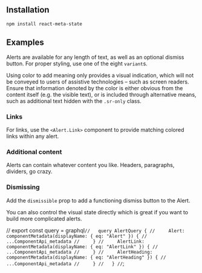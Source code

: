 


## Installation

```
npm install react-meta-state
```


## Examples

Alerts are available for any length of text, as well as an optional
dismiss button. For proper styling, use one of the eight `variant`s.

<ReactPlayground codeText={Basic} />

<Callout title="Conveying meaning to assistive technologies">
  Using color to add meaning only provides a visual indication, which will not
  be conveyed to users of assistive technologies – such as screen readers.
  Ensure that information denoted by the color is either obvious from the content
  itself (e.g. the visible text), or is included through alternative means,
  such as additional text hidden with the <code>.sr-only</code> class.
</Callout>

### Links

For links, use the `<Alert.Link>` component to provide matching
colored links within any alert.

<ReactPlayground codeText={Link} />

### Additional content

Alerts can contain whatever content you like. Headers, paragraphs, dividers, go crazy.

<ReactPlayground codeText={AdditionalContent} />

### Dismissing

Add the `dismissible` prop to add a functioning dismiss
button to the Alert.

<ReactPlayground codeText={Dismissible} />

You can also control the visual state directly which is great if you
want to build more complicated alerts.

<ReactPlayground codeText={DismissibleControlled} />

<!-- ## API

<ComponentApi metadata={props.data.Alert} />
<ComponentApi metadata={props.data.AlertHeading} exportedBy={props.data.Alert} />
<ComponentApi metadata={props.data.AlertLink} exportedBy={props.data.Alert} /> -->

// export const query = graphql`
//   query AlertQuery {
//     Alert: componentMetadata(displayName: { eq: "Alert" }) {
//       ...ComponentApi_metadata
//     }
//     AlertLink: componentMetadata(displayName: { eq: "AlertLink" }) {
//       ...ComponentApi_metadata
//     }
//     AlertHeading: componentMetadata(displayName: { eq: "AlertHeading" }) {
//       ...ComponentApi_metadata
//     }
//   }
// `;